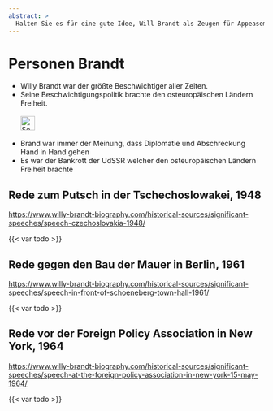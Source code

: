 ```yaml
---
abstract: > 
  Halten Sie es für eine gute Idee, Will Brandt als Zeugen für Appeasement zu benennen? Dann lesen Sie weiter.
---
```


# Personen Brandt {#sec-persons-brandt}

::: {.callout-caution title="Mythos"}
- Willy Brandt war der größte Beschwichtiger aller Zeiten.
- Seine Beschwichtigungspolitik brachte den osteuropäischen Ländern Freiheit.[<br></br>![Search for topic in EUvsDisinfo](../all_common_img/EUvsDisinfo_400x240.jpg){height=2em}](https://euvsdisinfo.eu/disinformation-cases/?text=Willy%20Brandt&sort=relevance)
:::

::: {.callout-tip title="Wahrheit"}
- Brand war immer der Meinung, dass Diplomatie und Abschreckung Hand in Hand gehen
- Es war der Bankrott der UdSSR welcher den osteuropäischen Ländern Freiheit brachte
:::


## Rede zum Putsch in der Tschechoslowakei, 1948

[https://www.willy-brandt-biography.com/historical-sources/significant-speeches/speech-czechoslovakia-1948/](https://www.willy-brandt-biography.com/historical-sources/significant-speeches/speech-czechoslovakia-1948/)

{{< var todo >}}


## Rede gegen den Bau der Mauer in Berlin, 1961

[https://www.willy-brandt-biography.com/historical-sources/significant-speeches/speech-in-front-of-schoeneberg-town-hall-1961/](https://www.willy-brandt-biography.com/historical-sources/significant-speeches/speech-in-front-of-schoeneberg-town-hall-1961/)

{{< var todo >}}


## Rede vor der Foreign Policy Association in New York, 1964

[https://www.willy-brandt-biography.com/historical-sources/significant-speeches/speech-at-the-foreign-policy-association-in-new-york-15-may-1964/](https://www.willy-brandt-biography.com/historical-sources/significant-speeches/speech-at-the-foreign-policy-association-in-new-york-15-may-1964/)

{{< var todo >}}


